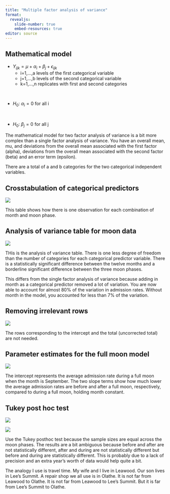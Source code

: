 ```yaml
---
title: "Multiple factor analysis of variance"
format: 
  revealjs:
    slide-number: true
    embed-resources: true
editor: source
---
```


## Mathematical model

-   $Y_{ijk} = \mu + \alpha_i + \beta_j +\epsilon_{ijk}$
    -   i=1,...,a levels of the first categorical variable
    -   j=1,...,b levels of the second categorical variable
    -   k=1,...,n replicates with first and second categories

$\ $

-   $H_0:\ \alpha_i=0$ for all i

$\ $

-   $H_0:\ \beta_j=0$ for all j

::: notes
The mathematical model for two factor analysis of variance is a bit more complex than a single factor analysis of variance. You have an overall mean, mu, and deviations from the overall mean associated with the first factor (alpha), deviations from the overall mean associated with the second factor (beta) and an error term (epsilon).

There are a total of a and b categories for the two categorical independent variables.
:::

## Crosstabulation of categorical predictors

![](images/full-moon-analysis-16.png)

::: notes
This table shows how there is one observation for each combination of month and moon phase.
:::

## Analysis of variance table for moon data

![](images/full-moon-analysis-17.png)

::: notes
THis is the analysis of variance table. There is one less degree of freedom than the number of categories for each categorical predictor variable. There is a statistically significant difference between the twelve months and a borderline significant difference between the three moon phases.

This differs from the single factor analysis of variance because adding in month as a categorical predictor removed a lot of variation. You are now able to account for almost 80% of the variation in admission rates. Without month in the model, you accounted for less than 7% of the variation.
:::

## Removing irrelevant rows

![](images/full-moon-analysis-18.png)

::: notes
The rows corresponding to the intercept and the total (uncorrected total) are not needed.
:::

## Parameter estimates for the full moon model

![](images/full-moon-analysis-19.png)

::: notes
The intercept represents the average admission rate during a full moon when the month is September. The two slope terms show how much lower the average admission rates are before and after a full moon, respectively, compared to during a full moon, holding month constant.
:::

## Tukey post hoc test

![](images/full-moon-analysis-20.png)

![](images/full-moon-analysis-21.png)

::: notes
Use the Tukey posthoc test because the sample sizes are equal across the moon phases. The results are a bit ambiguous because before and after are not statistically different, after and during are not statistically different but before and during are statistically different. This is probably due to a lack of precision and an extra year's worth of data would help quite a bit.

The analogy I use is travel time. My wife and I live in Leawood. Our son lives in Lee's Summit. A repair shop we all use is in Olathe. It is not far from Leawood to Olathe. It is not far from Leawood to Lee's Summit. But it is far from Lee's Summit to Olathe.
:::
